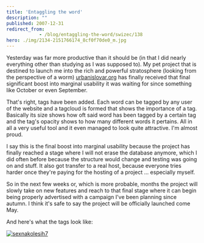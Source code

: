 ```yaml
---
title: 'Entaggling the word'
description: ""
published: 2007-12-31
redirect_from: 
            - /blog/entaggling-the-word/swizec/138
hero: ./img/2134-2151766174_8cf0f70de0_m.jpg
---
```

Yesterday was far more productive than it should be (in that I did nearly everything other than studying as I was supposed to). My pet project that is destined to launch me into the rich and powerful stratosphere (looking from the perspective of a worm) [urbanislovar.org](http://urbanislovar.org/) has finally received that final significant boost into marginal usability it was waiting for since something like October or even September.

That&#x27;s right, tags have been added. Each word can be tagged by any user of the website and a tagcloud is formed that shows the importance of a tag. Basically its size shows how oft said word has been tagged by a certain tag and the tag&#x27;s opacity shows to how many different words it pertains. All in all a very useful tool and it even managed to look quite attractive. I&#x27;m almost proud.

I say this is the final boost into marginal usability because the project has finally reached a stage where I will not erase the database anymore, which I did often before because the structure would change and testing was going on and stuff. It also got transfer to a real host, because everyone tries harder once they&#x27;re paying for the hosting of a project ... especially myself.

So in the next few weeks or, which is more probable, months the project will slowly take on new features and reach to that final stage where it can begin being properly advertised with a campaign I&#x27;ve been planning since autumn. I think it&#x27;s safe to say the project will be officially launched come May.

And here&#x27;s what the tags look like:

[![sexnakolesih7](./img/2134-2151766174_8cf0f70de0_m.jpg)](http://www.flickr.com/photos/swiz/2151766174/ "sexnakolesih7 by swizec _, on Flickr")
